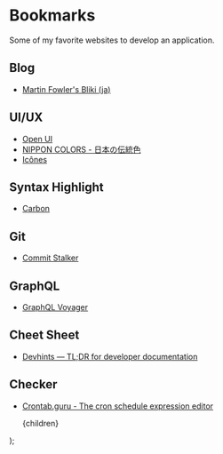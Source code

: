 
# Bookmarks

Some of my favorite websites to develop an application.

## Blog

- [Martin Fowler's Bliki (ja)](https://bliki-ja.github.io/)

## UI/UX

- [Open UI](https://open-ui.org/)
- [NIPPON COLORS - 日本の伝統色](https://nipponcolors.com/)
- [Icônes](https://icones.js.org/)

## Syntax Highlight

- [Carbon](https://carbon.now.sh/)

## Git

- [Commit Stalker](https://9sako6.github.io/commit-stalker/)

## GraphQL

- [GraphQL Voyager](https://apis.guru/graphql-voyager/)

## Cheet Sheet

- [Devhints — TL;DR for developer documentation](https://devhints.io/)

## Checker

- [Crontab.guru - The cron schedule expression editor](https://crontab.guru/)

  <Layout>
    <MarkdownWrapper>{children}</MarkdownWrapper>
    <div style={{ margin: "100px" }} />
    <ShareButtons
      title={`9sako6's bookmarks`}
      url={`${process.env.siteUrl}/bookmarks`}
    />
  </Layout>
);
